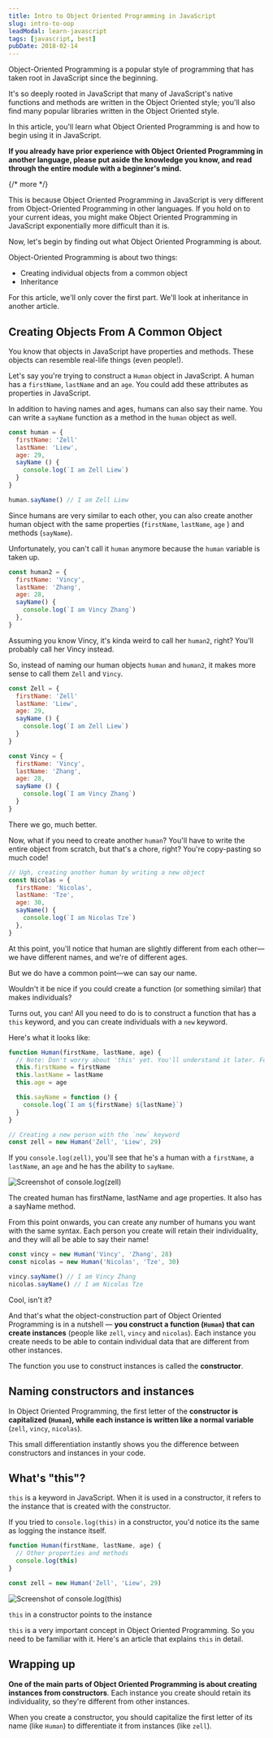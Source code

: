 ```yaml
---
title: Intro to Object Oriented Programming in JavaScript
slug: intro-to-oop
leadModal: learn-javascript
tags: [javascript, best]
pubDate: 2018-02-14
---
```



Object-Oriented Programming is a popular style of programming that has taken root in JavaScript since the beginning.

It's so deeply rooted in JavaScript that many of JavaScript's native functions and methods are written in the Object Oriented style; you'll also find many popular libraries written in the Object Oriented style.

In this article, you'll learn what Object Oriented Programming is and how to begin using it in JavaScript.

**If you already have prior experience with Object Oriented Programming in another language, please put aside the knowledge you know, and read through the entire module with a beginner's mind.**

{/* more */}

This is because Object Oriented Programming in JavaScript is very different from Object-Oriented Programming in other languages. If you hold on to your current ideas, you might make Object Oriented Programming in JavaScript exponentially more difficult than it is.

Now, let's begin by finding out what Object Oriented Programming is about.

Object-Oriented Programming is about two things:

- Creating individual objects from a common object
- Inheritance

For this article, we'll only cover the first part. We'll look at inheritance in another article.

## Creating Objects From A Common Object

You know that objects in JavaScript have properties and methods. These objects can resemble real-life things (even people!).

Let's say you're trying to construct a `Human` object in JavaScript. A human has a `firstName`, `lastName` and an `age`. You could add these attributes as properties in JavaScript.

In addition to having names and ages, humans can also say their name. You can write a `sayName` function as a method in the `human` object as well.

```javascript
const human = {
  firstName: 'Zell'
  lastName: 'Liew',
  age: 29,
  sayName () {
    console.log(`I am Zell Liew`)
  }
}

human.sayName() // I am Zell Liew
```

Since humans are very similar to each other, you can also create another human object with the same properties (`firstName`, `lastName`, `age` ) and methods (`sayName`).

Unfortunately, you can't call it `human` anymore because the `human` variable is taken up.

```javascript
const human2 = {
  firstName: 'Vincy',
  lastName: 'Zhang',
  age: 28,
  sayName() {
    console.log(`I am Vincy Zhang`)
  },
}
```

Assuming you know Vincy, it's kinda weird to call her `human2`, right? You'll probably call her Vincy instead.

So, instead of naming our human objects `human` and `human2`, it makes more sense to call them `Zell` and `Vincy`.

```javascript
const Zell = {
  firstName: 'Zell'
  lastName: 'Liew',
  age: 29,
  sayName () {
    console.log(`I am Zell Liew`)
  }
}

const Vincy = {
  firstName: 'Vincy',
  lastName: 'Zhang',
  age: 28,
  sayName () {
    console.log(`I am Vincy Zhang`)
  }
}
```

There we go, much better.

Now, what if you need to create another `human`? You'll have to write the entire object from scratch, but that's a chore, right? You're copy-pasting so much code!

```javascript
// Ugh, creating another human by writing a new object
const Nicolas = {
  firstName: 'Nicolas',
  lastName: 'Tze',
  age: 30,
  sayName() {
    console.log(`I am Nicolas Tze`)
  },
}
```

At this point, you'll notice that human are slightly different from each other—we have different names, and we're of different ages.

But we do have a common point—we can say our name.

Wouldn't it be nice if you could create a function (or something similar) that makes individuals?

Turns out, you can! All you need to do is to construct a function that has a `this` keyword, and you can create individuals with a `new` keyword.

Here's what it looks like:

```javascript
function Human(firstName, lastName, age) {
  // Note: Don't worry about 'this' yet. You'll understand it later. Follow along for now.
  this.firstName = firstName
  this.lastName = lastName
  this.age = age

  this.sayName = function () {
    console.log(`I am ${firstName} ${lastName}`)
  }
}
```

```javascript
// Creating a new person with the `new` keyword
const zell = new Human('Zell', 'Liew', 29)
```

If you `console.log(zell)`, you'll see that he's a human with a `firstName`, a `lastName`, an `age` and he has the ability to `sayName`.

<Image src="/images/2018/intro-to-oop/console-log-zell.png" alt="Screenshot of console.log(zell)" />

The created human has firstName, lastName and age properties. It also has a sayName method.

From this point onwards, you can create any number of humans you want with the same syntax. Each person you create will retain their individuality, and they will all be able to say their name!

```javascript
const vincy = new Human('Vincy', 'Zhang', 28)
const nicolas = new Human('Nicolas', 'Tze', 30)

vincy.sayName() // I am Vincy Zhang
nicolas.sayName() // I am Nicolas Tze
```

Cool, isn't it?

And that's what the object-construction part of Object Oriented Programming is in a nutshell — **you construct a function (`Human`) that can create instances** (people like `zell`, `vincy` and `nicolas`). Each instance you create needs to be able to contain individual data that are different from other instances.

The function you use to construct instances is called the **constructor**.

## Naming constructors and instances

In Object Oriented Programming, the first letter of the **constructor is capitalized (`Human`), while each instance is written like a normal variable** (`zell`, `vincy`, `nicolas`).

This small differentiation instantly shows you the difference between constructors and instances in your code.

## What's "this"?

`this` is a keyword in JavaScript. When it is used in a constructor, it refers to the instance that is created with the constructor.

If you tried to `console.log(this)` in a constructor, you'd notice its the same as logging the instance itself.

```javascript
function Human(firstName, lastName, age) {
  // Other properties and methods
  console.log(this)
}

const zell = new Human('Zell', 'Liew', 29)
```

<Image src="/images/2018/intro-to-oop/console-log-this.png" alt="Screenshot of console.log(this)" />

`this` in a constructor points to the instance

`this` is a very important concept in Object Oriented Programming. So you need to be familiar with it. Here's an article that explains `this` in detail.

## Wrapping up

**One of the main parts of Object Oriented Programming is about creating instances from constructors**. Each instance you create should retain its individuality, so they're different from other instances.

When you create a constructor, you should capitalize the first letter of its name (like `Human`) to differentiate it from instances (like `zell`).
